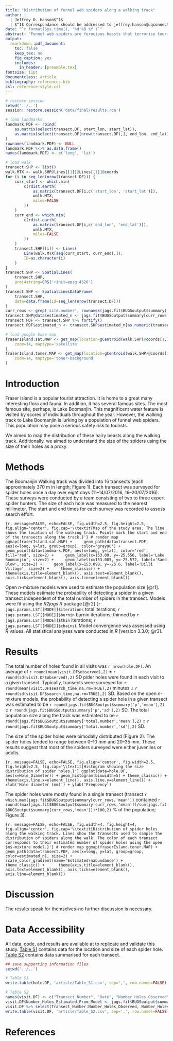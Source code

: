 ```yaml
---
title: "Distribution of funnel web spiders along a walking track"
author: |
  | Jeffrey O. Hanson$^1$
  | $^1$ Correspondance should be addressed to jeffrey.hanson@uqconnect.edu.au
date: "`r format(Sys.time(), '%d %B %Y')`"
abstract: "Funnel web spiders are ferocious beasts that terrorise tourists near Lake Boomanjin. Here we aimed to map their distribution along the walking path to Lake Boomanjin. We split up the path into 8 transects and surveyed each transect 8 times over 8 days, and used open n-mixture models to estimate their population size. We estimated that over 800 spiders inhabit the walking path along the track. This dense infestation of spiders poses a serious threat to the safety of tourists."
output:
  rmarkdown::pdf_document:
    toc: false
    keep_tex: no
    fig_caption: yes
    includes:
      in_header: [preamble.tex]
fontsize: 11pt
documentclass: article
bibliography: references.bib
csl: reference-style.csl
---
```


```r
# restore session
setwd('../..')
session::restore.session('data/final/results.rda')

# load landmarks
landmark.PDF <- rbind(
	as.matrix(select(transect.DF, start_lon, start_lat)),
	as.matrix(select(transect.DF[nrow(transect.DF),], end_lon, end_lat))
)
rownames(landmark.PDF) <- NULL
landmark.PDF %<>% as.data.frame()
names(landmark.PDF) <- c('long', 'lat')

# load walk
transect.SHP <- list()
walk.MTX <- walk.SHP@lines[[1]]@Lines[[1]]@coords
for (i in seq_len(nrow(transect.DF))) {
	curr_start <- which.min(
		c(rdist.earth(
			as.matrix(transect.DF[i,c('start_lon', 'start_lat')]),
			walk.MTX,
			miles=FALSE
		))
	)
	curr_end <- which.min(
		c(rdist.earth(
			as.matrix(transect.DF[i,c('end_lon', 'end_lat')]),
			walk.MTX,
			miles=FALSE
		))
	)
	transect.SHP[[i]] <- Lines(
		Line(walk.MTX[seq(curr_start, curr_end),]),
		ID=as.character(i)
	)
}
transect.SHP <- SpatialLines(
	transect.SHP,
	proj4string=CRS('+init=epsg:4326')
)
transect.SHP <- SpatialLinesDataFrame(
	transect.SHP,
	data=data.frame(id=seq_len(nrow(transect.DF)))
)
curr_rows <- grep('site.number', rownames(jags.fit$BUGSoutput$summary), fixed=TRUE)
transect.SHP@data$estimated_n <- jags.fit$BUGSoutput$summary[curr_rows,'mean']
transect.PDF <- transect.SHP %>% fortify()
transect.PDF$estimated_n <- transect.SHP$estimated_n[as.numeric(transect.PDF$id)]

# load google base map
fraserIsland.sat.MAP <- get_map(location=gCentroid(walk.SHP)@coords[1,],
	zoom=14, maptype='satellite'
)
fraserIsland.toner.MAP <- get_map(location=gCentroid(walk.SHP)@coords[1,],
	zoom=14, maptype='toner-background'
)
```

# Introduction
Fraser island is a popular tourist attraction. It is home to a great many interesting flora and fauna. In addition, it has several famous sites. The most famous site, perhaps, is Lake Boomanjin. This magnificent water feature is visited by scores of individuals throughout the year. However, the walking track to Lake Boomanjin is lurking by a population of funnel web spiders. This population may pose a serious safety risk to tourists.

We aimed to map the distribution of these hairy beasts along the walking track. Additionally, we aimed to understand the size of the spiders using the size of their holes as a proxy.

# Methods
The Boomanjin Walking track was divided into 16 transects (each approximately 370 m in length; Figure 1). Each transect was surveyed for spider holes once a day over eight days (11--14/07/2016, 16--20/07/2016). These surveys were conducted by a team consisting of two to three expert spider hunters. The size of each hole was measured to the nearest millimeter. The start and end times for each survey was recorded to assess search effort. 

```{r, message=FALSE, echo=FALSE, fig.width=2.5, fig.height=2.5, fig.align='center', fig.cap='\\textit{Map of the study area. The line shows the location of the walking track. Points mark the start and end of the transects along the track.}'}
# render map
ggmap(fraserIsland.sat.MAP) +
	geom_path(data=transect.PDF, aes(x=long, y=lat, group=group), color='grey90') +
	geom_point(data=landmark.PDF, aes(x=long, y=lat), color='red', fill='red', size=2) +
	geom_label(x=153.09, y=-25.556, label='Lake Boomanjin', size=2) +
	geom_label(x=153.085, y=-25.572, label='Sand Blow', size=2) +
	geom_label(x=153.098, y=-25.6, label='Dilli Village', size=2) +
	theme_classic() + 
	theme(axis.title=element_blank(), axis.text=element_blank(), axis.ticks=element_blank(), axis.line=element_blank())
```

Open $n$-mixture models were used to estimate the population size [@r1]. These models estimate the probability of detecting a spider in a given transect independent of the total number of spiders in the transect. Models were fit using the _R2jags_ _R_ package [@r2] (`r jags.params.LST[[MODE]]$iterations` total iterations; `r jags.params.LST[[MODE]]$burnin` burnin iterations; thinned by `r jags.params.LST[[MODE]]$thin` iterations; `r jags.params.LST[[MODE]]$chains`). Model convergence was assessed using $\hat{R}$ values. All statistical analyses were conducted in _R_ [version 3.3.0; @r3]. 

# Results
The total number of holes found in all visits was `r nrow(hole.DF)`. An average of `r round(mean(visit.DF$observed),2)` $\pm$ `r round(sd(visit.DF$observed),2)` SD pider holes were found in each visit to a given transect. Typically, transects were surveyed for `r round(mean(visit.DF$search_time,na.rm=TRUE),2)` minutes $\pm$ `r round(sd(visit.DF$search_time,na.rm=TRUE),2)` SD. Based on the open $n$-mixture models, the probability of detecting a spider hole in a given transect was estimated to be `r round(jags.fit$BUGSoutput$summary['p','mean'],2)` $\pm$ `r round(jags.fit$BUGSoutput$summary['p','sd'],2)` SD. The total population size along the track was estimated to be `r round(jags.fit$BUGSoutput$summary['total.number','mean'],2)` $\pm$ `r round(jags.fit$BUGSoutput$summary['total.number','sd'],2)` SD.

The size of the spider holes were bimodally distributed (Figure 2). The spider holes tended to range between 0--10 mm and 20--35 mm. These results suggest that most of the spiders surveyed were either juveniles or adults.

```{r, message=FALSE, echo=FALSE, fig.align='center', fig.width=2.5, fig.height=2.5, fig.cap='\\textit{Histogram showing the size distribution of spider holes.}'}
ggplot(data=hole.DF, aes(x=Hole_Diameter)) + geom_histogram(binwidth=5) + theme_classic() +
	theme(axis.line.x=element_line(), axis.line.y=element_line()) +
	xlab('Hole diameter (mm)') + ylab('Frequency') 
```

The spider holes were mostly found in a single transect (transect `r which.max(jags.fit$BUGSoutput$summary[curr_rows,'mean'])` contained `r round((max(jags.fit$BUGSoutput$summary[curr_rows,'mean'])/sum(jags.fit$BUGSoutput$summary[curr_rows,'mean']))*100,2)` % of the population; Figure 3). 

```{r, message=FALSE, echo=FALSE, fig.width=4, fig.height=4, fig.align='center', fig.cap='\\textit{Distribution of spider holes along the walking track. Lines show the transects used to sample the distribution of spiders along the walk. The color of each transect corresponds to their estimated number of spider holes using the open $n$-mixture model.}'}
# render map
ggmap(fraserIsland.toner.MAP) +
	geom_path(data=transect.PDF, aes(x=long, y=lat, group=group, color=estimated_n), size=2) +
	scale_color_gradient(name='Estimated\nabundance') +
	theme_classic() + 
	theme(axis.title=element_blank(), axis.text=element_blank(), axis.ticks=element_blank(), axis.line=element_blank())
```

# Discussion
The results speak for themselves--no further discussion is necessary.

# Data Accessibility
All data, code, and results are available at \url{www.github.com/paleo13/spider-distributions} to replicate and validate this study. [Table S1](https://raw.githubusercontent.com/paleo13/spider-distributions/article/Table_S1.csv) contains data for the location and size of each spider hole. [Table S2](https://raw.githubusercontent.com/paleo13/spider-distributions/article/Table_S2.csv) contains data summarised for each transect.

```r
## save supporting information files
setwd('../..')

# Table S1
write.table(hole.DF, 'article/Table_S1.csv', sep=',', row.names=FALSE)

# Table S2
names(visit.DF) <- c("Transect_Number", "Date", "Number_Holes_Observed", "Start_Time", "End_Time", "Search_Time")
visit.DF$Number_Holes_Estimated_From_Model <- jags.fit$BUGSoutput$summary[curr_rows,'mean'][as.numeric(visit.DF$Transect_Number)]
visit.DF %>% select(Transect_Number:Number_Holes_Observed, Number_Holes_Estimated_From_Model, Start_Time:Search_Time)
write.table(visit.DF, 'article/Table_S2.csv', sep=',', row.names=FALSE)
```

# References

